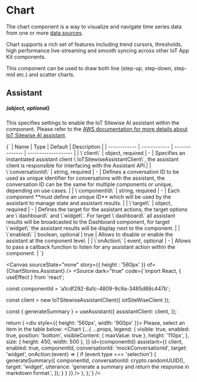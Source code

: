 

<Meta of={ChartStories} />

# Chart

The chart component is a way to visualize and navigate time series data from one or more [data sources](/docs/core-datasources--docs).

Chart supports a rich set of features including trend cursors, thresholds, high performance live-streaming and smooth syncing across other IoT App Kit components.

This component can be used to draw both line (step-up, step-down, step-mid etc.) and scatter charts.

## Assistant
##### (object, optional)
This specifies settings to enable the IoT Sitewise AI assistant within the component. Please refer to the [AWS documentation for more details about IoT Sitewise AI assistant](https://aws.amazon.com/iot-sitewise/features/). 

<Markdown>
{`
| Name         | Type         | Default        | Description         |
| ------------ | ------------ | -------------- | ------------------- |
| \`client\` | object, required | - | Specifies an instantiated assistant client \`IoTSitewiseAssistantClient\`, the assistant client is responsible for interfacing with the Assistant API.|
| \`conversationId\` | string, required | - | Defines a conversation ID to be used as unique identifier for conversations with the assistant, the conversation ID can be the same for multiple components or unique, depending on use cases. |
| \`componentId\` | string, required | - | Each component **must define an unique ID** which will be used by the assistant to manage state and assistant results. |
| \`target\` | object, required | - | Defines the target for the assistant actions, the target options are \`dashboard\` and \`widget\`. For target \`dashboard\` all assistant results will be broadcasted to the Dashboard component, for target \`widget\` the assistant results will be display next to the component. |
| \`enabled\` | boolean, optional | true | Allows to disable or enable the assistant at the component level. |
| \`onAction\` | event, optional | - | Allows to pass a callback function to listen for any assistant action within the component. |
`}
</Markdown>

<Canvas sourceState="none" story={{ height : '560px' }} of={ChartStories.Assistant} />
<Source dark="true" code={`import React, { useEffect } from 'react';

const componentId = 'a1cdf292-8a1c-4809-9c9a-3485d88c447b';

  const client = new IoTSitewiseAssistantClient({
    iotSiteWiseClient
  });

  const { generateSummary } = useAssistant({
    assistantClient: client,
  });

  return (
    <div style={{ height: '560px', width: '900px' }}>
      Please, select an item in the table below: 
      <Chart
        {...{
          ...props,
          legend: {
            visible: true,
            enabled: true,
            position: 'bottom',
            visibleContent: { maxValue: true },
            height: '110px',
          },
          size: { height: 450, width: 500 },
        }}
        id={componentId}
        assistant={{
          client,
          enabled: true,
          componentId,
          conversationId: 'mockConversationId',
          target: 'widget',
          onAction:(event) => {
            if (event.type === 'selection') {              
              generateSummary({
                componentId,
                conversationId: crypto.randomUUID(),
                target: 'widget',
                utterance:
                  'generate a summary and return the response in markdown format.',
              });
            }
          }
        }}
      />
    </div>
  );
};`} />
